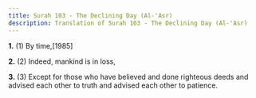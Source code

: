 ```yaml
---
title: Surah 103 - The Declining Day (Al-'Asr)
description: Translation of Surah 103 - The Declining Day (Al-'Asr)
---
```


**1.** (1) By time,[1985]

**2.** (2) Indeed, mankind is in loss,

**3.** (3) Except for those who have believed and done righteous deeds and advised each other to truth and advised each other to patience.

